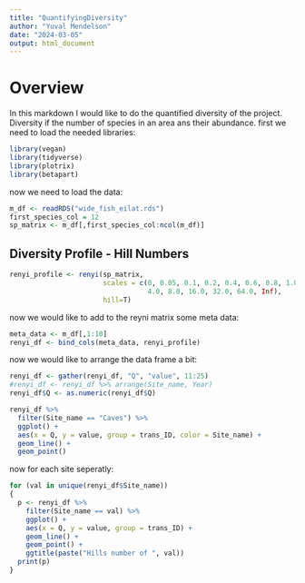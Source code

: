 ```yaml
---
title: "QuantifyingDiversity"
author: "Yuval Mendelson"
date: "2024-03-05"
output: html_document
---
```


# Overview

In this markdown I would like to do the quantified diversity of the project.
Diversity if the number of species in an area ans their abundance.
first we need to load the needed libraries:
```r
library(vegan)
library(tidyverse)
library(plotrix)
library(betapart)
```

now we need to load the data:
```r
m_df <- readRDS("wide_fish_eilat.rds")
first_species_col = 12
sp_matrix <- m_df[,first_species_col:ncol(m_df)]
```

## Diversity Profile - Hill Numbers
```r
renyi_profile <- renyi(sp_matrix, 
                       scales = c(0, 0.05, 0.1, 0.2, 0.4, 0.6, 0.8, 1.0, 2.0, 
                                  4.0, 8.0, 16.0, 32.0, 64.0, Inf),
                       hill=T)
```
now we would like to add to the reyni matrix some meta data:
```r
meta_data <- m_df[,1:10]
renyi_df <- bind_cols(meta_data, renyi_profile)
```
now we would like to arrange the data frame a bit:
```r
renyi_df <- gather(renyi_df, "Q", "value", 11:25)
#renyi_df <- renyi_df %>% arrange(Site_name, Year)
renyi_df$Q <- as.numeric(renyi_df$Q)

renyi_df %>% 
  filter(Site_name == "Caves") %>% 
  ggplot() +
  aes(x = Q, y = value, group = trans_ID, color = Site_name) + 
  geom_line() +
  geom_point() 
```
now for each site seperatly:
```r
for (val in unique(renyi_df$Site_name))
{
  p <- renyi_df %>% 
    filter(Site_name == val) %>% 
    ggplot() +
    aes(x = Q, y = value, group = trans_ID) +
    geom_line() +
    geom_point() +
    ggtitle(paste("Hills number of ", val))
  print(p)
}
```


